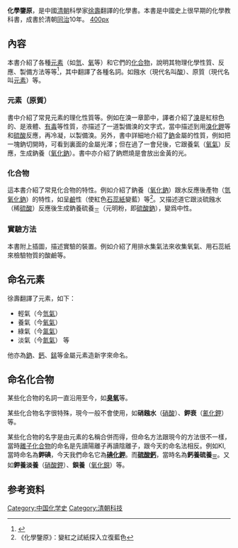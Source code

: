 '''化學鑒原'''，是中國[[清朝|清朝]]科學家[[徐壽|徐壽]]翻譯的化學書。本書是中國史上很早期的化學教科書，成書於清朝[[同治|同治]]10年。
[[file:化学鉴原-1.JPG|400px]]
== 內容 ==
本書介紹了各種[[化學元素|元素]]（如[[氢|氫]]、[[氧|氧]]等）和它們的[[化合物|化合物]]，說明其物理化學性質、反應、製備方法等等<ref>{{cite web |title=时务学堂化学教材《化学鉴原》是本什么书？ |url=https://www.hnu.edu.cn/info/1193/1500.htm |publisher=湖南大学 |accessdate=2020-12-01 |archive-date=2021-03-07 |archive-url=https://web.archive.org/web/20210307124325/https://www.hnu.edu.cn/info/1193/1500.htm |dead-url=yes }}</ref>，其中翻譯了各種名詞。如鏹水（現代名叫[[酸|酸]]）、原質（現代名叫[[化學元素|元素]]）等。
===元素（原質）===
書中介紹了常見元素的理化性質等。例如在溴一章節中，譯者介紹了[[溴|溴]]是紅棕色的、是液體、[[有毒|有毒]]等性質，亦描述了一道製備溴的文字式，當中描述到用[[溴化鉀|溴化鉀]]等和[[硫酸|硫酸]]反應，再冷凝，以製備溴。另外，書中詳細地介紹了[[鈉|鈉]]金屬的性質，例如把一塊鈉切開時，可看到裏面的金屬光澤；但在過了一會兒後，它跟養氣（[[氧氣|氧氣]]）反應，生成鈉養（[[氧化鈉|氧化鈉]]）。書中亦介紹了鈉燃燒是會放出金黃的光。
===化合物===
這本書介紹了常見化合物的特性。例如介紹了鈉養（[[氧化鈉|氧化鈉]]）跟水反應後產物（[[氫氧化鈉|氫氧化鈉]]）的特性，如呈[[鹼|鹼]]性（使紅色[[石蕊試紙|石蕊紙]]變藍）等<ref>《化學鑒原》：變紅之試紙探入立復藍色</ref>。又描述道它跟淡硫鏹水（稀[[硫酸|硫酸]]）反應後生成鈉養硫養<sub>三</sub>（元明粉，即[[硫酸鈉|硫酸鈉]]），變爲中性。

===實驗方法===
本書附上插圖，描述實驗的裝置。例如介紹了用排水集氣法來收集氧氣、用石蕊紙來檢驗物質的酸鹼等。

==命名元素==
{{see|元素的中文命名法}}徐壽翻譯了元素，如下：
*輕氣（今[[氫氣|氫氣]]）
*養氣（今[[氧气|氧氣]]）
*綠氣（今[[氯气|氯氣]]）
*淡氣（今[[氮氣|氮氣]]）          等
他亦為[[钠|鈉]]、[[钙|鈣]]、[[锰|錳]]等金屬元素造新字來命名。

== 命名化合物 ==
某些化合物的名詞一直沿用至今，如'''[[臭氧|臭氧]]'''等。

某些化合物名字很特殊，現今一般不會使用，如'''硝鏹水'''（[[硝酸|硝酸]]）、'''鉀衰'''（[[氰化钾|氰化鉀]]）等。

某些化合物的名字是由元素的名稱合併而得，但命名方法跟現今的方法很不一樣，當時[[離子化合物|離子化合物]]的命名是先讀陽離子再讀陰離子，跟今天的命名法相反。例如KI,當時命名為'''鉀碘'''，今天我們命名它為'''[[碘化鉀|碘化鉀]]'''。而'''[[硫酸鈣|硫酸鈣]]'''，當時名為'''鈣養硫養<sub>三</sub>'''。又如'''鉀養淡養'''（[[硝酸钾|硝酸鉀]]）、'''鋇養'''（[[氧化钡|氧化鋇]]）等。

==参考资料==
{{reflist}}

[[Category:中国化学史|Category:中国化学史]]
[[Category:清朝科技|Category:清朝科技]]